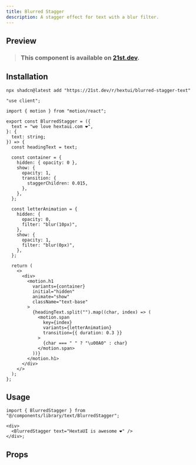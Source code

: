 ```yaml
---
title: Blurred Stagger
description: A stagger effect for text with a blur filter.
---
```



## Preview

<PreviewContainer>
  <BlurredStagger />
</PreviewContainer>

> ### This component is available on [21st.dev](https://tinyurl.com/28jxttm3).

## Installation

```package-install tab="CLI"
npx shadcn@latest add "https://21st.dev/r/hextui/blurred-stagger-text"
```

```tsx title="BlurredStagger.tsx" tab="Manually"
"use client";

import { motion } from "motion/react";

export const BlurredStagger = ({
  text = "we love hextaui.com ❤️",
}: {
  text: string;
}) => {
  const headingText = text;

  const container = {
    hidden: { opacity: 0 },
    show: {
      opacity: 1,
      transition: {
        staggerChildren: 0.015,
      },
    },
  };

  const letterAnimation = {
    hidden: {
      opacity: 0,
      filter: "blur(10px)",
    },
    show: {
      opacity: 1,
      filter: "blur(0px)",
    },
  };

  return (
    <>
      <div>
        <motion.h1
          variants={container}
          initial="hidden"
          animate="show"
          className="text-base"
        >
          {headingText.split("").map((char, index) => (
            <motion.span
              key={index}
              variants={letterAnimation}
              transition={{ duration: 0.3 }}
            >
              {char === " " ? "\u00A0" : char}
            </motion.span>
          ))}
        </motion.h1>
      </div>
    </>
  );
};
```

## Usage

```tsx title="index.tsx"
import { BlurredStagger } from "@/components/library/text/BlurredStagger";

<div>
  <BlurredStagger text="HextaUI is awesome ❤️" />
</div>;
```

## Props

<AutoTypeTable
  path="./components/library/text/BlurredStagger.tsx"
  name="BlurredStaggerProps"
/>
